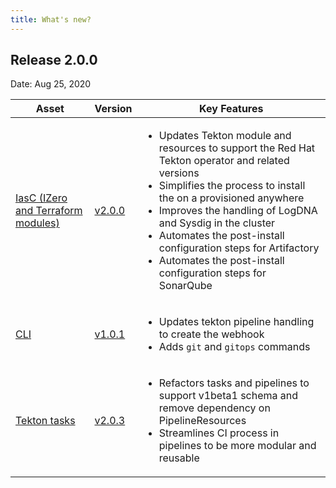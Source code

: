 ```yaml
---
title: What's new?
---
```



## Release 2.0.0

Date: Aug 25, 2020

| Asset | Version | Key Features |
|-------|---------|--------------|
| [IasC (IZero and Terraform modules)](/admin/terraform) | [v2.0.0](https://github.com/ibm-garage-cloud/ibm-garage-iteration-zero/releases/tag/v2.0.0) | <ul><li>Updates Tekton module and resources to support the Red Hat Tekton operator and related versions</li><li>Simplifies the process to install the <Globals name="longName" /> on a <Globals name="ocp" /> provisioned anywhere</li><li>Improves the handling of LogDNA and Sysdig in the cluster</li><li>Automates the post-install configuration steps for Artifactory</li><li>Automates the post-install configuration steps for SonarQube</li></ul> |
| [CLI](/getting-started/cli) | [v1.0.1](https://www.npmjs.com/package/@ibmgaragecloud/cloud-native-toolkit-cli) | <ul><li>Updates tekton pipeline handling to create the webhook</li><li>Adds `git` and `gitops` commands</li></ul>
| [Tekton tasks](/tools/tekton) | [v2.0.3](https://github.com/IBM/ibm-garage-tekton-tasks/releases/tag/v2.0.3) | <ul><li>Refactors tasks and pipelines to support v1beta1 schema and remove dependency on PipelineResources</li><li>Streamlines CI process in pipelines to be more modular and reusable</li></ul> | 
